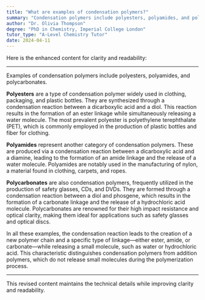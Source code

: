 ```yaml
---
title: "What are examples of condensation polymers?"
summary: "Condensation polymers include polyesters, polyamides, and polycarbonates, which are formed through the reaction of monomers that release small molecules, typically water, during the polymerization process."
author: "Dr. Olivia Thompson"
degree: "PhD in Chemistry, Imperial College London"
tutor_type: "A-Level Chemistry Tutor"
date: 2024-04-11
---
```


Here is the enhanced content for clarity and readability:

---

Examples of condensation polymers include polyesters, polyamides, and polycarbonates.

**Polyesters** are a type of condensation polymer widely used in clothing, packaging, and plastic bottles. They are synthesized through a condensation reaction between a dicarboxylic acid and a diol. This reaction results in the formation of an ester linkage while simultaneously releasing a water molecule. The most prevalent polyester is polyethylene terephthalate (PET), which is commonly employed in the production of plastic bottles and fiber for clothing.

**Polyamides** represent another category of condensation polymers. These are produced via a condensation reaction between a dicarboxylic acid and a diamine, leading to the formation of an amide linkage and the release of a water molecule. Polyamides are notably used in the manufacturing of nylon, a material found in clothing, carpets, and ropes.

**Polycarbonates** are also condensation polymers, frequently utilized in the production of safety glasses, CDs, and DVDs. They are formed through a condensation reaction between a diol and phosgene, which results in the formation of a carbonate linkage and the release of a hydrochloric acid molecule. Polycarbonates are renowned for their high impact resistance and optical clarity, making them ideal for applications such as safety glasses and optical discs.

In all these examples, the condensation reaction leads to the creation of a new polymer chain and a specific type of linkage—either ester, amide, or carbonate—while releasing a small molecule, such as water or hydrochloric acid. This characteristic distinguishes condensation polymers from addition polymers, which do not release small molecules during the polymerization process.

--- 

This revised content maintains the technical details while improving clarity and readability.
    